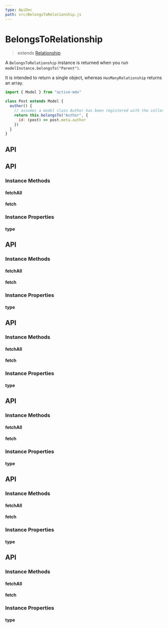 ```yaml
---
type: ApiDoc
path: src/BelongsToRelationship.js
---
```

# BelongsToRelationship

> extends [Relationship](./Relationship.mdx)

A `BelongsToRelationship` instance is returned when you run `modelInstance.belongsTo("Parent")`.

It is intended to return a single object, whereas `HasManyRelationship` returns an array.

```javascript
import { Model } from "active-mdx"

class Post extends Model {
  author() {
    // assumes a model class Author has been registered with the collection
    return this.belongsTo("Author", {
      id: (post) => post.meta.author
    })
  }
}
```

## API

## API

### Instance Methods

#### fetchAll

#### fetch

### Instance Properties

#### type

## API

### Instance Methods

#### fetchAll

#### fetch

### Instance Properties

#### type

## API

### Instance Methods

#### fetchAll

#### fetch

### Instance Properties

#### type

## API

### Instance Methods

#### fetchAll

#### fetch

### Instance Properties

#### type

## API

### Instance Methods

#### fetchAll

#### fetch

### Instance Properties

#### type

## API

### Instance Methods

#### fetchAll

#### fetch

### Instance Properties

#### type
